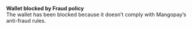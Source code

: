   
<Card title="008600" href="/errors/codes/008600">  

 **Wallet blocked by Fraud policy**  
 The wallet has been blocked because it doesn’t comply with Mangopay’s anti-fraud rules.  

</Card>